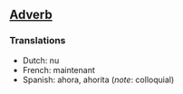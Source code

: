 ==[[Adverb]]==

===Translations===

*Dutch: nu
*French: maintenant
*Spanish: ahora, ahorita (''note'': colloquial)
